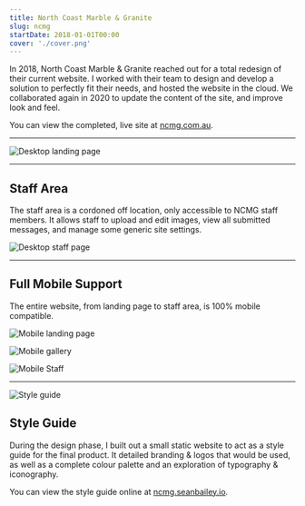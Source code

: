 ```yaml
---
title: North Coast Marble & Granite
slug: ncmg
startDate: 2018-01-01T00:00
cover: './cover.png'
---
```


<!-- @format -->

<Columns>
<TwoColumns>

In 2018, North Coast Marble & Granite reached out for a total redesign of their
current website. I worked with their team to design and develop a solution to
perfectly fit their needs, and hosted the website in the cloud. We collaborated
again in 2020 to update the content of the site, and improve look and feel.

You can view the completed, live site at [ncmg.com.au][ncmg].

[ncmg]: https://ncmg.com.au

</TwoColumns>
</Columns>

---

![Desktop landing page](./desktop-landing.jpg)

---

<Columns>

<Column>

## Staff Area

The staff area is a cordoned off location, only accessible to NCMG staff
members. It allows staff to upload and edit images, view all submitted messages,
and manage some generic site settings.

</Column>

<TwoColumns>

![Desktop staff page](./desktop-staff.png)

</TwoColumns>

</Columns>

---

<Columns>

<Column></Column>

<TwoColumns>

## Full Mobile Support

The entire website, from landing page to staff area, is 100% mobile compatible.

</TwoColumns>

![Mobile landing page](./mobile-landing.png)

![Mobile gallery](./mobile-gallery.png)

![Mobile Staff](./mobile-staff.png)

</Columns>

---

<Columns>

<TwoColumns>

![Style guide](./style-guide.png)

</TwoColumns>

<Column>

## Style Guide

During the design phase, I built out a small static website to act as a style
guide for the final product. It detailed branding & logos that would be used, as
well as a complete colour palette and an exploration of typography
& iconography.

You can view the style guide online at [ncmg.seanbailey.io][styleguide].

[styleguide]: https://ncmg.seanbailey.io/

</Column>

</Columns>
